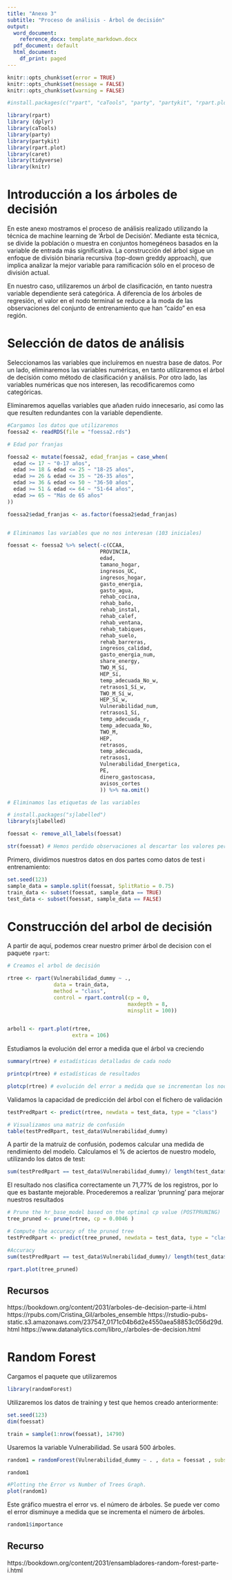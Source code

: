 ```yaml
---
title: "Anexo 3"
subtitle: "Proceso de análisis - Árbol de decisión"
output:
  word_document: 
    reference_docx: template_markdown.docx
  pdf_document: default
  html_document:
    df_print: paged
---
```


```r
knitr::opts_chunk$set(error = TRUE)
knitr::opts_chunk$set(message = FALSE)
knitr::opts_chunk$set(warning = FALSE)
```

```r
#install.packages(c("rpart", "caTools", "party", "partykit", "rpart.plot"))
```


```r

library(rpart)
library (dplyr)
library(caTools)
library(party)
library(partykit)
library(rpart.plot)
library(caret)
library(tidyverse)
library(knitr)

```

# Introducción a los árboles de decisión 
En este anexo mostramos el proceso de análisis realizado utilizando la técnica de machine learning de 'Árbol de Decisión'. Mediante esta técnica, se divide la población o muestra en conjuntos homegéneos basados en la variable de entrada más significativa.
La construcción del árbol sigue un enfoque de división binaria recursiva (top-down greddy approach), que implica analizar la mejor variable para ramificación sólo en el proceso de división actual.

En nuestro caso, utilizaremos un árbol de clasificación, en tanto nuestra variable dependiente será categórica. A diferencia de los árboles de regresión, el valor en el nodo terminal se reduce a la moda de las observaciones del conjunto de entrenamiento que han “caído” en esa región.

# Selección de datos de análisis 
Seleccionamos las variables que incluíremos en nuestra base de datos. 
Por un lado, eliminaremos las variables numéricas, en tanto utilizaremos el árbol de decisión como método de clasificación y análisis. Por otro lado, las variables numéricas que nos interesen, las recodificaremos como categóricas. 

Eliminaremos aquellas variables que añaden ruido innecesario, así como las que resulten redundantes con la variable dependiente.  

```r
#Cargamos los datos que utilizaremos 
foessa2 <- readRDS(file = "foessa2.rds")

```

```r
# Edad por franjas 

foessa2 <- mutate(foessa2, edad_franjas = case_when(
  edad <= 17 ~ "0-17 años", 
  edad >= 18 & edad <= 25 ~ "18-25 años", 
  edad >= 26 & edad <= 35 ~ "26-35 años", 
  edad >= 36 & edad <= 50 ~ "36-50 años", 
  edad >= 51 & edad <= 64 ~ "51-64 años", 
  edad >= 65 ~ "Más de 65 años"
))

foessa2$edad_franjas <- as.factor(foessa2$edad_franjas)


# Eliminamos las variables que no nos interesan (103 iniciales)

foessat <- foessa2 %>% select(-c(CCAA, 
                              PROVINCIA, 
                              edad, 
                              tamano_hogar, 
                              ingresos_UC, 
                              ingresos_hogar, 
                              gasto_energia, 
                              gasto_agua, 
                              rehab_cocina, 
                              rehab_baño, 
                              rehab_instal, 
                              rehab_calef, 
                              rehab_ventana, 
                              rehab_tabiques,
                              rehab_suelo,
                              rehab_barreras, 
                              ingresos_calidad, 
                              gasto_energia_num, 
                              share_energy,
                              TWO_M_Sí,
                              HEP_Sí,
                              temp_adecuada_No_w,
                              retrasos1_Sí_w,
                              TWO_M_Sí_w,
                              HEP_Sí_w, 
                              Vulnerabilidad_num,
                              retrasos1_Sí, 
                              temp_adecuada_r, 
                              temp_adecuada_No, 
                              TWO_M, 
                              HEP, 
                              retrasos, 
                              temp_adecuada, 
                              retrasos1, 
                              Vulnerabilidad_Energetica,
                              PE, 
                              dinero_gastoscasa, 
                              avisos_cortes
                              )) %>% na.omit()

# Eliminamos las etiquetas de las variables

# install.packages("sjlabelled")
library(sjlabelled)

foessat <- remove_all_labels(foessat)

str(foessat) # Hemos perdido observaciones al descartar los valores perdidos. La BD final tendrà 24,651 observaciones y 66 variables 

```


Primero, dividimos nuestros datos en dos partes como datos de test i entrenamiento: 


```r
set.seed(123)
sample_data = sample.split(foessat, SplitRatio = 0.75)
train_data <- subset(foessat, sample_data == TRUE)
test_data <- subset(foessat, sample_data == FALSE)
```


# Construcción del arbol de decisión 

A partir de aquí, podemos crear nuestro primer árbol de decision con el paquete `rpart`: 

```r

# Creamos el arbol de decisión 

rtree <- rpart(Vulnerabilidad_dummy ~ ., 
               data = train_data, 
               method = "class", 
               control = rpart.control(cp = 0, 
                                       maxdepth = 8, 
                                       minsplit = 100))


arbol1 <- rpart.plot(rtree, 
                     extra = 106)

```

Estudiamos la evolución del error a medida que el árbol va creciendo

```r
summary(rtree) # estadísticas detalladas de cada nodo

printcp(rtree) # estadísticas de resultados

plotcp(rtree) # evolución del error a medida que se incrementan los nodos
```


Validamos la capacidad de predicción del árbol con el fichero de validación

```r

testPredRpart <- predict(rtree, newdata = test_data, type = "class")

# Visualizamos una matriz de confusión
table(testPredRpart, test_data$Vulnerabilidad_dummy)
```

A partir de la matruiz de confusión, podemos calcular una medida de rendimiento del modelo. Calculamos el % de aciertos de nuestro modelo, utilizando los datos de test: 

```r

sum(testPredRpart == test_data$Vulnerabilidad_dummy)/ length(test_data$Vulnerabilidad_dummy)*100

```

El resultado nos clasifica correctamente un 71,77% de los registros, por lo que es bastante mejorable. Procederemos a realizar 'prunning' para mejorar nuestros resultados


```r
# Prune the hr_base_model based on the optimal cp value (POSTPRUNING)
tree_pruned <- prune(rtree, cp = 0.0046 )

# Compute the accuracy of the pruned tree
testPredRpart <- predict(tree_pruned, newdata = test_data, type = "class")

#Accuracy
sum(testPredRpart == test_data$Vulnerabilidad_dummy)/ length(test_data$Vulnerabilidad_dummy)*100

rpart.plot(tree_pruned)
```

## Recursos
https://bookdown.org/content/2031/arboles-de-decision-parte-ii.html 
https://rpubs.com/Cristina_Gil/arboles_ensemble
https://rstudio-pubs-static.s3.amazonaws.com/237547_0171c04b6d2e4550aea58853c056d29d.html
https://www.datanalytics.com/libro_r/arboles-de-decision.html


# Random Forest 

Cargamos el paquete que utilizaremos 
```r
library(randomForest)
```

Utilizaremos los datos de training y test que hemos creado anteriormente: 

```r
set.seed(123)
dim(foessat)

train = sample(1:nrow(foessat), 14790)


```

Usaremos la variable Vulnerabilidad. Se usará 500 árboles.

```r
random1 = randomForest(Vulnerabilidad_dummy ~ . , data = foessat , subset = train)

random1

```

```r
#Plotting the Error vs Number of Trees Graph.
plot(random1)
```

Este gráfico muestra el error vs. el número de árboles. Se puede ver como el error disminuye a medida que se incrementa el número de árboles. 

```r
random1$importance
```



## Recurso 
https://bookdown.org/content/2031/ensambladores-random-forest-parte-i.html


